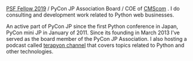 [PSF Fellow 2019](https://www.python.org/psf/fellows-roster/) / PyCon JP Association Board / COE of [CMScom](https://www.cmscom.jp) .
I do consulting and development work related to Python web businesses.

An active part of PyCon JP since the first Python conference in Japan, PyCon mini JP in January of 2011. 
Since its founding in March 2013 I've served as the board member of the PyCon JP Association. 
I also hosting a podcast called [terapyon channel](https://podcast.terapyon.net/) that covers topics related to Python and other technologies.
